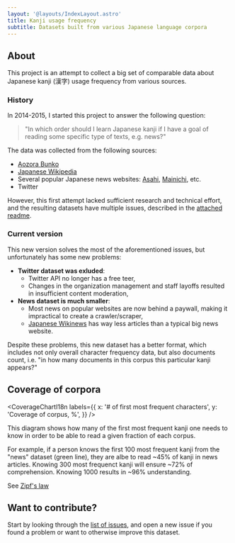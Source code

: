 ```yaml
---
layout: '@layouts/IndexLayout.astro'
title: Kanji usage frequency
subtitle: Datasets built from various Japanese language corpora
---
```


## About

This project is an attempt to collect a big set of comparable data
about Japanese kanji (漢字) usage frequency from various sources.

### History

In 2014-2015, I started this project to answer the following question:

> "In which order should I learn Japanese kanji if I have a goal
> of reading some specific type of texts, e.g. news?"

The data was collected from the following sources:

- [Aozora Bunko](https://www.aozora.gr.jp/)
- [Japanese Wikipedia](https://ja.wikipedia.org/)
- Several popular Japanese news websites:
  [Asahi](https://www.asahi.com/),
  [Mainichi](https://mainichi.jp/), etc.
- Twitter

However, this first attempt lacked sufficient research and technical effort,
and the resulting datasets have multiple issues, described in the
[attached readme](https://github.com/scriptin/kanji-frequency/tree/master/data2015/README.md).

### Current version

This new version solves the most of the aforementioned issues,
but unfortunately has some new problems:

- **Twitter dataset was exluded**:
  - Twitter API no longer has a free teer,
  - Changes in the organization management and staff layoffs
    resulted in insufficient content moderation,
- **News dataset is much smaller**:
  - Most news on popular websites are now behind a paywall,
    making it impractical to create a crawler/scraper,
  - [Japanese Wikinews](https://ja.wikinews.org/) has way
    less articles than a typical big news website.

Despite these problems, this new dataset has a better format,
which includes not only overall character frequency data,
but also documents count, i.e. "in how many documents
in this corpus this particular kanji appears?"

## Coverage of corpora


<CoverageChartI18n
  labels={{
    x: '# of first most frequent characters',
    y: 'Coverage of corpus, %',
  }}
/>

This diagram shows how many of the first most frequent kanji one needs
to know in order to be able to read a given fraction of each corpus.

For example, if a person knows the first 100 most frequent kanji from
the "news" dataset (green line), they are albe to read ~45% of kanji
in news articles. Knowing 300 most frequenct kanji will ensure ~72% of
comprehension. Knowing 1000 results in ~96% understanding.

See [Zipf's law](https://en.wikipedia.org/wiki/Zipf%27s_law)

## Want to contribute?

Start by looking through the [list of issues](https://github.com/scriptin/kanji-frequency/issues),
and open a new issue if you found a problem or want to otherwise improve this dataset.
